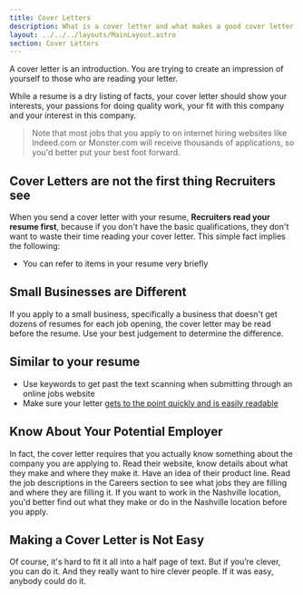 ```yaml
---
title: Cover Letters
description: What is a cover letter and what makes a good cover letter
layout: ../../../layouts/MainLayout.astro
section: Cover Letters
---
```


A cover letter is an introduction. You are trying to create an impression of yourself to those who are reading your letter. 

While a resume is a dry listing of facts, your cover letter should show your interests, your passions for doing quality work, your fit with this company and your interest in this company. 

> Note that most jobs that you apply to on internet hiring websites like Indeed.com or Monster.com will receive thousands of applications, so you'd better put your best foot forward.

## Cover Letters are not the first thing Recruiters see

When you send a cover letter with your resume, **Recruiters read your resume first**, because if you don't have the basic qualifications, they don't want to waste their time reading your cover letter. This simple fact implies the following:

- You can refer to items in your resume very briefly

## Small Businesses are Different

If you apply to a small business, specifically a business that doesn't get dozens of resumes for each job opening, the cover letter may be read before the resume. Use your best judgement to determine the difference.
 
## Similar to your resume
- Use keywords to get past the text scanning when submitting through an online jobs website
- Make sure your letter [gets to the point quickly and is easily readable](/en/common-ideas/recruiters-are-busy)

## Know About Your Potential Employer
In fact, the cover letter requires that you actually know something about the company you are applying to. Read their website, know details about what they make and where they make it. Have an idea of their product line. Read the job descriptions in the Careers section to see what jobs they are filling and where they are filling it. If you want to work in the Nashville location, you'd better find out what they make or do in the Nashville location before you apply.

## Making a Cover Letter is Not Easy
Of course, it's hard to fit it all into a half page of text. But if you’re clever, you can do it. And they really want to hire clever people. If it was easy, anybody could do it.


